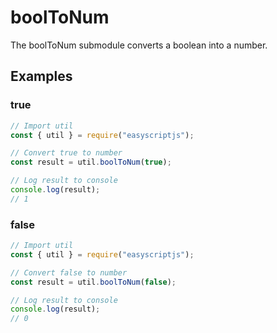 # boolToNum
The boolToNum submodule converts a boolean into a number.

## Examples

### true

```js
// Import util
const { util } = require("easyscriptjs");

// Convert true to number
const result = util.boolToNum(true);

// Log result to console
console.log(result);
// 1
```

### false

```js
// Import util
const { util } = require("easyscriptjs");

// Convert false to number
const result = util.boolToNum(false);

// Log result to console
console.log(result);
// 0
```
